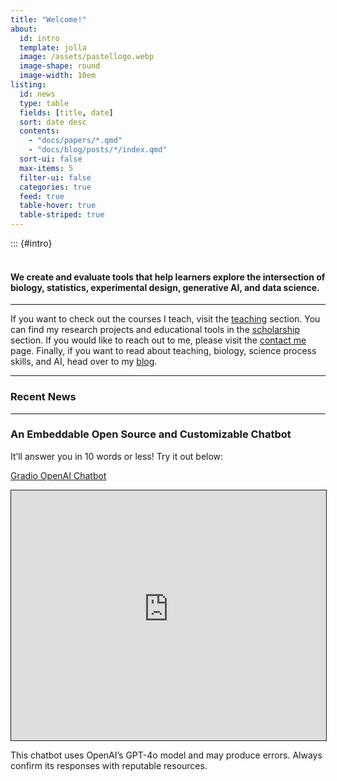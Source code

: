 ```yaml
---
title: "Welcome!"
about:
  id: intro
  template: jolla
  image: /assets/pastellogo.webp
  image-shape: round
  image-width: 10em
listing:
  id: news
  type: table
  fields: [title, date]
  sort: date desc
  contents:
    - "docs/papers/*.qmd"
    - "docs/blog/posts/*/index.qmd"
  sort-ui: false
  max-items: 5
  filter-ui: false
  categories: true
  feed: true
  table-hover: true
  table-striped: true
---
```


```{=html}
<script>
// Force scroll to top when page loads - using multiple event handlers to ensure it happens
document.addEventListener("DOMContentLoaded", function() {
  forceScrollToTop();
});

window.addEventListener("load", function() {
  forceScrollToTop();
});

// Use this function to aggressively keep the page at the top
function forceScrollToTop() {
  // Immediately scroll to top
  window.scrollTo(0, 0);
  
  // Set a timer to repeatedly scroll to top for a few seconds after page load
  // This helps override any attempts by elements (like iframes) to scroll the page
  var scrollInterval;
  var scrollAttempts = 0;
  var maxScrollAttempts = 20; // Try for about 2 seconds
  
  scrollInterval = setInterval(function() {
    window.scrollTo(0, 0);
    scrollAttempts++;
    
    if (scrollAttempts >= maxScrollAttempts) {
      clearInterval(scrollInterval);
    }
  }, 100); // Check every 100ms
}

// Set scroll position immediately
setTimeout(function() {
  window.scrollTo(0, 0);
}, 0);
</script>
```

::: {#intro}
<br></br>

#### We create and evaluate tools that help learners explore the intersection of biology, statistics, experimental design, generative AI, and data science.

------------------------------------------------------------------------

If you want to check out the courses I teach, visit the [teaching](/docs/teaching/index.qmd) section. You can find my research projects and educational tools in the [scholarship](/docs/scholarship/index.qmd) section. If you would like to reach out to me, please visit the [contact me](/docs/about/contact/index.qmd) page. Finally, if you want to read about teaching, biology, science process skills, and AI, head over to my [blog](/docs/blog/index.qmd).

------------------------------------------------------------------------

### Recent News

::: {#news}
:::

------------------------------------------------------------------------

::: <br></br>
### An Embeddable Open Source and Customizable Chatbot

It'll answer you in 10 words or less! Try it out below:

[Gradio OpenAI Chatbot](https://huggingface.co/spaces/keefereuther/Gradio_Embeddable_Chatbot)

```{=html}
<iframe
    src="https://keefereuther-gradio-embeddable-chatbot.hf.space"
    style="border: 1px solid;"
    width="100%"
    height="400"
    loading="lazy"
></iframe>
```

This chatbot uses OpenAI's GPT-4o model and may produce errors. Always confirm its responses with reputable resources.
:::
